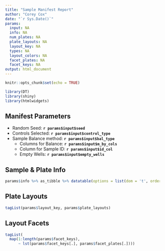 ```yaml
---
title: "Sample Manifest Report"
author: "Corey Cox"
date: "`r Sys.Date()`"
params:
  input: NA
  info: NA
  num_plates: NA
  plate_layouts: NA
  layout_key: NA
  types: NA
  layout_colors: NA
  facet_plates: NA
  facet_keys: NA
output: html_document
---
```


```r
knitr::opts_chunk$set(echo = TRUE)

library(DT)
library(shiny)
library(htmlwidgets)
```
## Manifest Parameters
* Random Seed: **`r params$input$seed`**
* Controls Selected: **`r params$input$control_type`**
* Sample Balance method: **`r params$input$bal_type`**
  + Columns for Balance: **`r params$input$m_by_cols`**
  + Column for Sample ID: **`r params$input$id_col`**
  + Empty Wells: **`r params$input$empty_wells`**

## Sample & Plate Info
```r
params$info %>% as_tibble %>% datatable(options = list(dom = 't', ordering = FALSE))
```

## Plate Layouts
```r
tagList(params$layout_key, params$plate_layouts)
```

## Layout Facets
```r
tagList(
  map(1:length(params$facet_keys),
      ~ lst(params$facet_keys[.], params$facet_plates[.])))
```